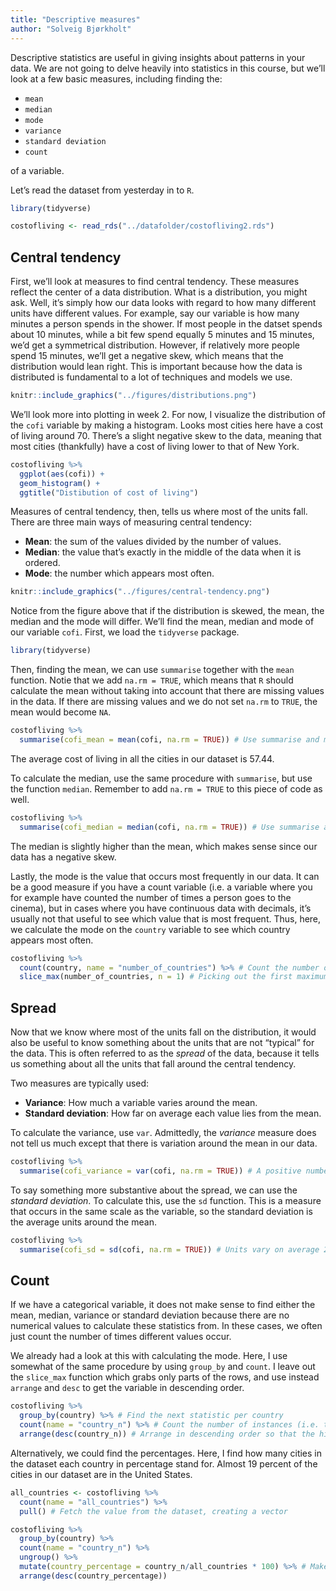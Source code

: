 ```yaml
---
title: "Descriptive measures"
author: "Solveig Bjørkholt"
---
```


Descriptive statistics are useful in giving insights about patterns in your data. We are not going to delve heavily into statistics in this course, but we'll look at a few basic measures, including finding the:

-   `mean`
-   `median`
-   `mode`
-   `variance`
-   `standard deviation`
-   `count`

of a variable.

Let's read the dataset from yesterday in to `R`.

```r
library(tidyverse)

costofliving <- read_rds("../datafolder/costofliving2.rds")
```

## Central tendency

First, we'll look at measures to find central tendency. These measures reflect the center of a data distribution. What is a distribution, you might ask. Well, it's simply how our data looks with regard to how many different units have different values. For example, say our variable is how many minutes a person spends in the shower. If most people in the datset spends about 10 minutes, while a bit few spend equally 5 minutes and 15 minutes, we'd get a symmetrical distribution. However, if relatively more people spend 15 minutes, we'll get a negative skew, which means that the distribution would lean right. This is important because how the data is distributed is fundamental to a lot of techniques and models we use.

```r
knitr::include_graphics("../figures/distributions.png")
```

We'll look more into plotting in week 2. For now, I visualize the distribution of the `cofi` variable by making a histogram. Looks most cities here have a cost of living around 70. There's a slight negative skew to the data, meaning that most cities (thankfully) have a cost of living lower to that of New York.

```r
costofliving %>%
  ggplot(aes(cofi)) + 
  geom_histogram() + 
  ggtitle("Distibution of cost of living")
```

Measures of central tendency, then, tells us where most of the units fall. There are three main ways of measuring central tendency:

-   **Mean**: the sum of the values divided by the number of values.
-   **Median**: the value that's exactly in the middle of the data when it is ordered.
-   **Mode**: the number which appears most often.

```r
knitr::include_graphics("../figures/central-tendency.png")
```

Notice from the figure above that if the distribution is skewed, the mean, the median and the mode will differ. We'll find the mean, median and mode of our variable `cofi`. First, we load the `tidyverse` package.

```r
library(tidyverse)
```

Then, finding the mean, we can use `summarise` together with the `mean` function. Notie that we add `na.rm = TRUE`, which means that `R` should calculate the mean without taking into account that there are missing values in the data. If there are missing values and we do not set `na.rm` to `TRUE`, the mean would become `NA`.

```r
costofliving %>%
  summarise(cofi_mean = mean(cofi, na.rm = TRUE)) # Use summarise and mean on the variable, set na.rm to TRUE
```

The average cost of living in all the cities in our dataset is 57.44.

To calculate the median, use the same procedure with `summarise`, but use the function `median`. Remember to add `na.rm = TRUE` to this piece of code as well.

```r
costofliving %>%
  summarise(cofi_median = median(cofi, na.rm = TRUE)) # Use summarise and median on the variable, set na.rm to TRUE
```

The median is slightly higher than the mean, which makes sense since our data has a negative skew.

Lastly, the mode is the value that occurs most frequently in our data. It can be a good measure if you have a count variable (i.e. a variable where you for example have counted the number of times a person goes to the cinema), but in cases where you have continuous data with decimals, it's usually not that useful to see which value that is most frequent. Thus, here, we calculate the mode on the `country` variable to see which country appears most often.

```r
costofliving %>%
  count(country, name = "number_of_countries") %>% # Count the number of times each country shows up, giving the count variable the name number_of_countries
  slice_max(number_of_countries, n = 1) # Picking out the first maximum value of the number_of_countries variable
```

## Spread

Now that we know where most of the units fall on the distribution, it would also be useful to know something about the units that are not "typical" for the data. This is often referred to as the *spread* of the data, because it tells us something about all the units that fall around the central tendency.

Two measures are typically used:

-   **Variance**: How much a variable varies around the mean.
-   **Standard deviation**: How far on average each value lies from the mean.

To calculate the variance, use `var`. Admittedly, the *variance* measure does not tell us much except that there is variation around the mean in our data.

```r
costofliving %>%
  summarise(cofi_variance = var(cofi, na.rm = TRUE)) # A positive number tells us that there is variation in our data
```

To say something more substantive about the spread, we can use the *standard deviation*. To calculate this, use the `sd` function. This is a measure that occurs in the same scale as the variable, so the standard deviation is the average units around the mean.

```r
costofliving %>%
  summarise(cofi_sd = sd(cofi, na.rm = TRUE)) # Units vary on average 21.63 cost of living index points around the mean of 57.44.
```

## Count

If we have a categorical variable, it does not make sense to find either the mean, median, variance or standard deviation because there are no numerical values to calculate these statistics from. In these cases, we often just count the number of times different values occur.

We already had a look at this with calculating the mode. Here, I use somewhat of the same procedure by using `group_by` and `count`. I leave out the `slice_max` function which grabs only parts of the rows, and use instead `arrange` and `desc` to get the variable in descending order.

```r

costofliving %>%
  group_by(country) %>% # Find the next statistic per country
  count(name = "country_n") %>% # Count the number of instances (i.e. the number of countries per city)
  arrange(desc(country_n)) # Arrange in descending order so that the highest values come on top

```

Alternatively, we could find the percentages. Here, I find how many cities in the dataset each country in percentage stand for. Almost 19 percent of the cities in our dataset are in the United States.

```r

all_countries <- costofliving %>%
  count(name = "all_countries") %>% 
  pull() # Fetch the value from the dataset, creating a vector

costofliving %>%
  group_by(country) %>% 
  count(name = "country_n") %>% 
  ungroup() %>%
  mutate(country_percentage = country_n/all_countries * 100) %>% # Make a new variable calculating the percentage, i.e. the count divided by the total multiplied by 100
  arrange(desc(country_percentage)) 

```

